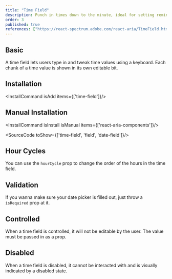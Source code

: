 ```yaml
---
title: "Time Field"
description: Punch in times down to the minute, ideal for setting reminders or scheduling meetings, like setting your alarm clock for another busy day..
order: 3
published: true
references: ["https://react-spectrum.adobe.com/react-aria/TimeField.html#props"]
---
```


## Basic

A time field lets users type in and tweak time values using a keyboard. Each chunk of a time value is shown in its own editable bit.
<How toUse="date-and-time/time-field-demo" />

## Installation
<InstallCommand isAdd items={['time-field']}/>

## Manual Installation

<InstallCommand isInstall isManual items={['react-aria-components']}/>

<SourceCode toShow={['time-field', 'field', 'date-field']}/>

## Hour Cycles
You can use the `hourCycle` prop to change the order of the hours in the time field.
<How toUse="date-and-time/time-field-hc-demo" />

## Validation
If you wanna make sure your date picker is filled out, just throw a `isRequired` prop at it.
<How toUse="date-and-time/time-field-validation-demo" />

## Controlled
When a time field is controlled, it will not be editable by the user. The value must be passed in as a prop.
<How toUse="date-and-time/time-field-controlled-demo" />

## Disabled
When a time field is disabled, it cannot be interacted with and is visually indicated by a disabled state.
<How toUse="date-and-time/time-field-disabled-demo" />
